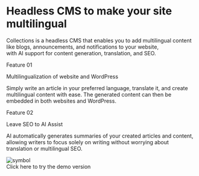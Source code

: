 
<div className="bg-black text-white py-2 flex justify-center items-start">
  <div className="w-[90rem] px-4">
    <div className="mt-24 mb-16">
      <h1 className="text-7xl font-bold leading-tight">
        Headless CMS to make your site multilingual
      </h1>
      <div className="mt-10 text-xl">
      Collections is a headless CMS that enables you to add multilingual content like blogs,
      announcements, and notifications to your website,
      </div>
      <div className="mt-2 text-xl">with AI support for content generation,
      translation, and SEO.</div>
      <div className="mt-14">
        <RegisterButton title="Try it for free" isWide={false} />
      </div>
    </div>
  </div>
</div>
<div className="py-2 flex justify-center items-start">
  <div className="w-[90rem] px-4 py-20">
    <div>
      <p className='text-subtitle'>Feature 01</p>
      <p className='text-heading leading-narrow mt-2'>Multilingualization of website and WordPress</p>
      <p className='text-xl leading-relaxed mt-4'>Simply write an article in your preferred language, translate it, and create multilingual content with ease. The generated content can then be embedded in both websites and WordPress.</p>
    </div>
    <div className='mt-12'>
      <p className='text-subtitle'>Feature 02</p>
      <p className='text-heading leading-narrow mt-2'>Leave SEO to AI Assist</p>
      <p className='text-xl leading-relaxed mt-4'>AI automatically generates summaries of your created articles and content, allowing writers to focus solely on writing without worrying about translation or multilingual SEO.</p>
    </div>
    <div className="flex flex-col justify-center items-center mt-16">
      <div>
        <RegisterButton title="Try it for free" isWide={true} />
      </div>
      <div className="mt-10">
        <Link
          href="https://app.collectionsdemo.live/admin"
          target="_blank"
          rel="noopener noreferrer"
          className="underline hover:no-underline underline-offset-4"
        >
          <div className="flex flex-row items-center gap-2">
            <Image src={symbol} alt="symbol" className="h-8 w-auto" />
            <div>Click here to try the demo version</div>
          </div>
        </Link>
      </div>
    </div>

  </div>
</div>
